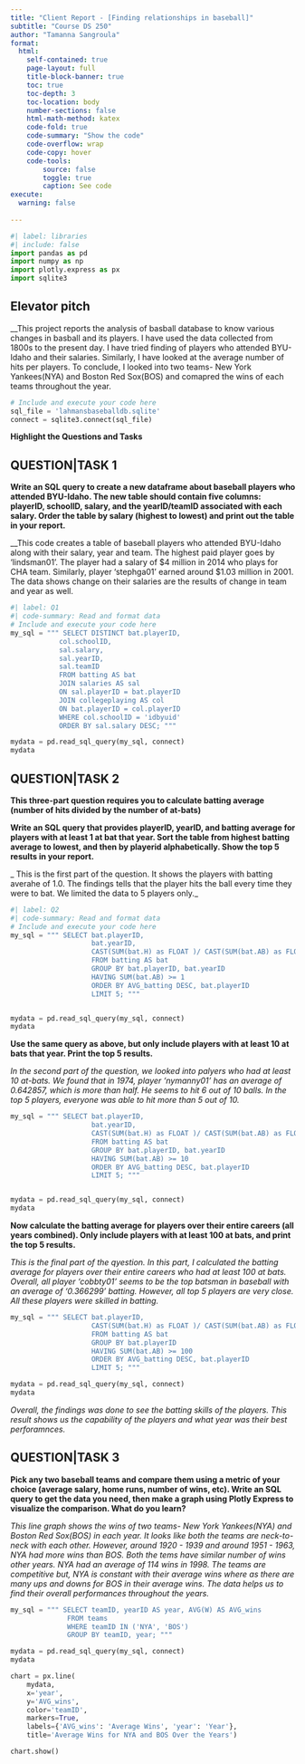 ```yaml
---
title: "Client Report - [Finding relationships in baseball]"
subtitle: "Course DS 250"
author: "Tamanna Sangroula"
format:
  html:
    self-contained: true
    page-layout: full
    title-block-banner: true
    toc: true
    toc-depth: 3
    toc-location: body
    number-sections: false
    html-math-method: katex
    code-fold: true
    code-summary: "Show the code"
    code-overflow: wrap
    code-copy: hover
    code-tools:
        source: false
        toggle: true
        caption: See code
execute: 
  warning: false
    
---
```


```python
#| label: libraries
#| include: false
import pandas as pd
import numpy as np
import plotly.express as px
import sqlite3
```


## Elevator pitch

__This project reports the analysis of basball database to know various changes in basball and its players. I have used the data collected from 1800s to the present day. I have tried finding of players who attended BYU-Idaho and their salaries. Similarly, I have looked at the average number of hits per players. To conclude, I looked into two teams- New York Yankees(NYA) and Boston Red Sox(BOS) and comapred the wins of each teams throughout the year.

```python

# Include and execute your code here
sql_file = 'lahmansbaseballdb.sqlite'
connect = sqlite3.connect(sql_file)

```

__Highlight the Questions and Tasks__

## QUESTION|TASK 1

__Write an SQL query to create a new dataframe about baseball players who attended BYU-Idaho. The new table should contain five columns: playerID, schoolID, salary, and the yearID/teamID associated with each salary. Order the table by salary (highest to lowest) and print out the table in your report.__

__This code creates a table of baseball players who attended BYU-Idaho along with their salary, year and team. The highest paid player goes by 'lindsman01'. The player had a salary of $4 million in 2014 who plays for CHA team. Similarly, player 'stephga01' earned around $1.03 million in 2001. The data shows change on their salaries are the results of change in team and year as well. 

```python
#| label: Q1
#| code-summary: Read and format data
# Include and execute your code here
my_sql = """ SELECT DISTINCT bat.playerID,
            col.schoolID,
            sal.salary,
            sal.yearID,
            sal.teamID
            FROM batting AS bat
            JOIN salaries AS sal
            ON sal.playerID = bat.playerID
            JOIN collegeplaying AS col 
            ON bat.playerID = col.playerID
            WHERE col.schoolID = 'idbyuid'
            ORDER BY sal.salary DESC; """  

mydata = pd.read_sql_query(my_sql, connect)
mydata

```

## QUESTION|TASK 2

__This three-part question requires you to calculate batting average (number of hits divided by the number of at-bats)__

__Write an SQL query that provides playerID, yearID, and batting average for players with at least 1 at bat that year. Sort the table from highest batting average to lowest, and then by playerid alphabetically. Show the top 5 results in your report.__

_ This is the first part of the question. It shows the players with batting averahe of 1.0. The findings tells that the player hits the ball every time they were to bat. We limited the data to 5 players only._

```python
#| label: Q2
#| code-summary: Read and format data
# Include and execute your code here
my_sql = """ SELECT bat.playerID, 
                    bat.yearID,
                    CAST(SUM(bat.H) as FLOAT )/ CAST(SUM(bat.AB) as FLOAT) AS AVG_batting
                    FROM batting AS bat
                    GROUP BY bat.playerID, bat.yearID
                    HAVING SUM(bat.AB) >= 1
                    ORDER BY AVG_batting DESC, bat.playerID
                    LIMIT 5; """


mydata = pd.read_sql_query(my_sql, connect)
mydata

```


__Use the same query as above, but only include players with at least 10 at bats that year. Print the top 5 results.__

_In the second part of the question, we looked into palyers who had at least 10 at-bats. We found that in 1974, player 'nymanny01' has an average of 0.642857, which is more than half. He seems to hit 6 out of 10 balls. In the top 5 players, everyone was able to hit more than 5  out of 10._

```python
my_sql = """ SELECT bat.playerID, 
                    bat.yearID,
                    CAST(SUM(bat.H) as FLOAT )/ CAST(SUM(bat.AB) as FLOAT) AS AVG_batting
                    FROM batting AS bat
                    GROUP BY bat.playerID, bat.yearID
                    HAVING SUM(bat.AB) >= 10
                    ORDER BY AVG_batting DESC, bat.playerID
                    LIMIT 5; """


mydata = pd.read_sql_query(my_sql, connect)
mydata

```

__Now calculate the batting average for players over their entire careers (all years combined). Only include players with at least 100 at bats, and print the top 5 results.__

_This is the final part of the qyestion. In this part, I calculated the batting average for players over their entire careers who had at least 100 at bats. Overall, all player 'cobbty01' seems to be the top batsman in baseball with an average of '0.366299' batting. However, all top 5 players are very close. All these players were skilled in batting._ 

```python
my_sql = """ SELECT bat.playerID, 
                    CAST(SUM(bat.H) as FLOAT )/ CAST(SUM(bat.AB) as FLOAT) AS AVG_batting
                    FROM batting AS bat
                    GROUP BY bat.playerID
                    HAVING SUM(bat.AB) >= 100
                    ORDER BY AVG_batting DESC, bat.playerID
                    LIMIT 5; """

mydata = pd.read_sql_query(my_sql, connect)
mydata

```

_Overall, the findings was done to see the batting skills of the players. This result shows us the capability of the players and what year was their best perforamnces._

## QUESTION|TASK 3

__Pick any two baseball teams and compare them using a metric of your choice (average salary, home runs, number of wins, etc). Write an SQL query to get the data you need, then make a graph using Plotly Express to visualize the comparison. What do you learn?__

_This line graph shows the wins of two teams- New York Yankees(NYA) and Boston Red Sox(BOS) in each year. It looks like both the teams are neck-to-neck with each other. However, around 1920 - 1939 and around 1951 - 1963, NYA had more wins than BOS. Both the tems have similar number of wins other years. NYA had an average of 114 wins in 1998. The teams are competitive but, NYA is constant with their average wins where as there are many ups and downs for BOS in their average wins. The data helps us to find their overall performances throughout the years. _

```python

my_sql = """ SELECT teamID, yearID AS year, AVG(W) AS AVG_wins
              FROM teams
              WHERE teamID IN ('NYA', 'BOS')
              GROUP BY teamID, year; """

mydata = pd.read_sql_query(my_sql, connect)
mydata

chart = px.line(
    mydata,
    x='year',
    y='AVG_wins',
    color='teamID',
    markers=True,
    labels={'AVG_wins': 'Average Wins', 'year': 'Year'},
    title='Average Wins for NYA and BOS Over the Years')

chart.show()

```
